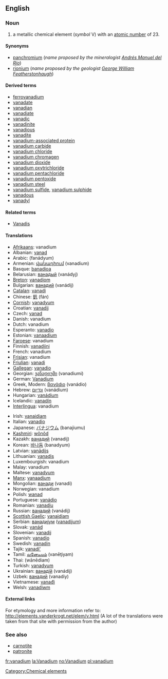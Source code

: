 {{See|Vanadium}}
==English==
{{elements|V|titanium|Ti|chromium|Cr}}
=== Noun ===
{{en-noun-unc}}
{{wikipedia}}

# a metallic chemical element (''symbol'' V) with an [[atomic number]] of 23.

====Synonyms====
*[[panchromium]] (''name proposed by the mineralogist [[w:Andrés Manuel del Río|Andrés Manuel del Río]]'')
*[[rionium]] (''name proposed by the geologist [[w:George William Featherstonhaugh|George William Featherstonhaugh]]'')

====Derived terms====
*[[ferrovanadium]]
*[[vanadate]]
*[[vanadian]]
*[[vanadiate]]
*[[vanadic]]
*[[vanadinite]]
*[[vanadious]]
*[[vanadite]]
*[[vanadium-associated protein]]
*[[vanadium carbide]]
*[[vanadium chloride]]
*[[vanadium chromagen]]
*[[vanadium dioxide]]
*[[vanadium oxytrichloride]]
*[[vanadium pentachloride]]
*[[vanadium pentoxide]]
*[[vanadium steel]]
*[[vanadium sulfide]], [[vanadium sulphide]]
*[[vanadous]]
*[[vanadyl]]

====Related terms====
*[[w:Vanadis|Vanadis]]

==== Translations ====
{{top}}
*[[Afrikaans]]: vanadium
*Albanian: [[vanad]]
*Arabic: {{ARchar|[[فناديوم]]}} (fanádyum) {{m}}
*Armenian: [[վանադիում]] (vanadium)
*Basque: [[banadioa]]
*Belarusian: [[ванадый]] (vanádyj) {{m}}
*[[Breton]]: [[vanadiom]]
*Bulgarian: [[ванадий]] (vanádij) {{m}}
*[[Catalan]]: [[vanadi]]
*Chinese: [[釩]] (fán)
*[[Cornish]]: [[vanadyum]]
*Croatian: [[vanadij]]
*Czech: [[vanad]]
*Danish: vanadium
*Dutch: vanadium {{n}}
*Esperanto: [[vanadio]]
*Estonian: [[vanaadium]]
*[[Faroese]]: vanadium
*Finnish: [[vanadiini]]
*French: vanadium {{m}}
*[[Frisian]]: vanadium
*[[Friulian]]: [[vanadi]]
*[[Gallegan]]: [[vanadio]]
*Georgian: [[ვანადიუმი]] (vanadiumi)
*German: [[Vanadium]] {{n}}
*Greek, Modern: [[βανάdιο]] (vanádio) {{n}}
*Hebrew: [[ונדיום]] (vanádium)
*Hungarian: [[vanádium]]
*Icelandic: [[vanadín]]
*[[Interlingua]]: vanadium
{{mid}}
*Irish: [[vanaidiam]]
*Italian: [[vanadio]] {{m}}
*Japanese: [[バナジウム]] (banajiumu)
*[[Kashmiri]]: [[wônôd]]
*Kazakh: [[ванадий]] (vanadij)
*Korean: [[바나듐]] (banadyum)
*Latvian: [[vanādijs]]
*Lithuanian: [[vanadis]]
*Luxembourgish: vanadium
*Malay: vanadium
*Maltese: [[vanadyum]]
*[[Manx]]: [[vanaadjum]]
*Mongolian: [[ванади]] (vanadi)
*Norwegian: vanadium
*Polish:  [[wanad]] {{m}}
*Portuguese: [[vanádio]] {{m}}
*Romanian: [[vanadiu]] {{n}}
*Russian: [[ванадий]] (vanádij) {{m}}
*[[Scottish Gaelic]]: [[vanaidiam]]
*Serbian: [[ванадиjум]] ([[vanadijum]]) {{m}}
*Slovak: [[vanád]]
*Slovenian: [[vanadij]]
*Spanish: [[vanadio]] {{m}}
*Swedish: [[vanadin]]
*Tajik: [[vanadi']]
*Tamil: [[வனேடியம்]] (vanēţiyam)
*Thai: {{THchar|[[วาเนเดียม]]}} (wānēdiam)
*Turkish: [[vanadyum]]
*Ukrainian: [[ванадiй]] (vanádij) {{m}}
*Uzbek: [[ванадий]] (vanadiy)
*Vietnamese: [[vanađi]]
*Welsh: [[vanadiwm]]
{{bottom}}

====External links====
For etymology and more information refer to:
http://elements.vanderkrogt.net/elem/v.html
(A lot of the translations were taken from that site with permission from the author)

===See also===
*[[carnotite]]
*[[patronite]]


[[Category:Chemical elements]]

[[fr:vanadium]]
[[la:Vanadium]]
[[no:Vanadium]]
[[pl:vanadium]]
